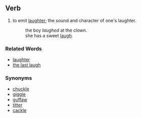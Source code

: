 ==Verb==
#to emit [[laughter]]; the sound and character of one's laughter.
#:the boy ''laughed'' at the clown.
#:she has a sweet [[laugh]].

===Related Words===
*[[laughter]]
*[[the last laugh]]

===Synonyms===
*[[chuckle]]
*[[giggle]]
*[[guffaw]]
*[[titter]]
*[[cackle]]